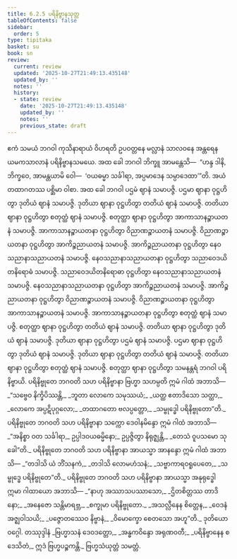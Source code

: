 ```yaml
---
title: 6.2.5 ပရိနိဗ္ဗာနသုတ္တ
tableOfContents: false
sidebar:
  order: 5
type: tipitaka
basket: su
book: sn
review:
  current: review
  updated: '2025-10-27T21:49:13.435148'
  updated_by: ''
  notes: ''
  history:
  - state: review
    date: '2025-10-27T21:49:13.435148'
    updated_by: ''
    notes: ''
    previous_state: draft
---
```



<ReviewStatus review={frontmatter.review} showDetails={true} />

<HypothesisAnnotation frontmatter={frontmatter} />

<DynamicBreadcrumb />

<Division number="186" book="sn" e="ch" v="18" p="306">

<Paragraph number="1116" book="sn">
ဧကံ သမယံ ဘဂဝါ ကုသိနာရာယံ ဝိဟရတိ ဥပဝတ္တနေ မလ္လာနံ သာလဝနေ အန္တရေန ယမကသာလာနံ ပရိနိဗ္ဗာနသမယေ. အထ ခေါ ဘဂဝါ ဘိက္ခူ အာမန္တေသိ—  “ဟန္ဒ ဒါနိ, ဘိက္ခဝေ, အာမန္တယာမိ ဝေါ—  ‘ဝယဓမ္မာ သင်္ခါရာ, အပ္ပမာဒေန သမ္ပာဒေထာ’”တိ. အယံ တထာဂတဿ ပစ္ဆိမာ ဝါစာ.
</Paragraph>

<Paragraph number="1117" book="sn">
အထ ခေါ ဘဂဝါ ပဌမံ ဈာနံ သမာပဇ္ဇိ. ပဌမာ ဈာနာ ဝုဋ္ဌဟိတွာ ဒုတိယံ ဈာနံ သမာပဇ္ဇိ. ဒုတိယာ ဈာနာ ဝုဋ္ဌဟိတွာ တတိယံ ဈာနံ သမာပဇ္ဇိ. တတိယာ ဈာနာ ဝုဋ္ဌဟိတွာ စတုတ္ထံ ဈာနံ သမာပဇ္ဇိ. စတုတ္ထာ ဈာနာ ဝုဋ္ဌဟိတွာ အာကာသာနဉ္စာယတနံ သမာပဇ္ဇိ. အာကာသာနဉ္စာယတနာ ဝုဋ္ဌဟိတွာ ဝိညာဏဉ္စာယတနံ သမာပဇ္ဇိ. ဝိညာဏဉ္စာယတနာ ဝုဋ္ဌဟိတွာ အာကိဉ္စညာယတနံ သမာပဇ္ဇိ. အာကိဉ္စညာယတနာ ဝုဋ္ဌဟိတွာ နေဝသညာနာသညာယတနံ သမာပဇ္ဇိ. နေဝသညာနာသညာယတနာ ဝုဋ္ဌဟိတွာ သညာဝေဒယိတနိရောဓံ သမာပဇ္ဇိ.
</Paragraph>

<Paragraph number="1118" book="sn">
သညာဝေဒယိတနိရောဓာ ဝုဋ္ဌဟိတွာ နေဝသညာနာသညာယတနံ သမာပဇ္ဇိ. နေဝသညာနာသညာယတနာ ဝုဋ္ဌဟိတွာ အာကိဉ္စညာယတနံ သမာပဇ္ဇိ. အာကိဉ္စညာယတနာ ဝုဋ္ဌဟိတွာ ဝိညာဏဉ္စာယတနံ သမာပဇ္ဇိ. ဝိညာဏဉ္စာယတနာ ဝုဋ္ဌဟိတွာ အာကာသာနဉ္စာယတနံ သမာပဇ္ဇိ. အာကာသာနဉ္စာယတနာ ဝုဋ္ဌဟိတွာ စတုတ္ထံ ဈာနံ သမာပဇ္ဇိ. စတုတ္ထာ ဈာနာ ဝုဋ္ဌဟိတွာ တတိယံ ဈာနံ သမာပဇ္ဇိ. တတိယာ ဈာနာ ဝုဋ္ဌဟိတွာ ဒုတိယံ ဈာနံ သမာပဇ္ဇိ. ဒုတိယာ ဈာနာ ဝုဋ္ဌဟိတွာ ပဌမံ ဈာနံ သမာပဇ္ဇိ. ပဌမာ ဈာနာ ဝုဋ္ဌဟိတွာ ဒုတိယံ ဈာနံ သမာပဇ္ဇိ. ဒုတိယာ ဈာနာ ဝုဋ္ဌဟိတွာ တတိယံ ဈာနံ သမာပဇ္ဇိ. တတိယာ ဈာနာ ဝုဋ္ဌဟိတွာ စတုတ္ထံ ဈာနံ သမာပဇ္ဇိ. စတုတ္ထာ ဈာနာ ဝုဋ္ဌဟိတွာ သမနန္တရံ ဘဂဝါ ပရိနိဗ္ဗာယိ. ပရိနိဗ္ဗုတေ ဘဂဝတိ သဟ ပရိနိဗ္ဗာနာ ဗြဟ္မာ သဟမ္ပတိ ဣမံ ဂါထံ အဘာသိ—
</Paragraph>

<Paragraph number="1119" type="verses" book="sn">
_“သဗ္ဗေဝ နိက္ခိပိဿန္တိ,_  
_ဘူတာ လောကေ သမုဿယံ;_  
_ယတ္ထ ဧတာဒိသော သတ္ထာ,_  
_လောကေ အပ္ပဋိပုဂ္ဂလော;_  
_တထာဂတော ဗလပ္ပတ္တော,_  
_သမ္ဗုဒ္ဓေါ ပရိနိဗ္ဗုတော”တိ._  

</Paragraph>

<Paragraph number="1120" book="sn">
ပရိနိဗ္ဗုတေ ဘဂဝတိ သဟ ပရိနိဗ္ဗာနာ သက္ကော ဒေဝါနမိန္ဒော ဣမံ ဂါထံ အဘာသိ—
</Paragraph>

<Paragraph number="1121" book="sn">
_“အနိစ္စာ ဝတ သင်္ခါရာ,_  
ဥပ္ပါဒဝယဓမ္မိနော;_  
ဥပ္ပဇ္ဇိတွာ နိရုဇ္ဈန္တိ,_  
_တေသံ ဝူပသမော သုခေါ”တိ._  

</Paragraph>

<Paragraph number="1122" book="sn">
ပရိနိဗ္ဗုတေ ဘဂဝတိ သဟ ပရိနိဗ္ဗာနာ အာယသ္မာ အာနန္ဒော ဣမံ ဂါထံ အဘာသိ—
</Paragraph>

<Paragraph number="1123" type="verses" book="sn">
_“တဒါသိ ယံ ဘိံသနကံ,_  
_တဒါသိ လောမဟံသနံ;_  
_သဗ္ဗာကာရဝရူပေတေ,_  
_သမ္ဗုဒ္ဓေ ပရိနိဗ္ဗုတေ”တိ._  

</Paragraph>

<Paragraph number="1124" book="sn">
ပရိနိဗ္ဗုတေ ဘဂဝတိ သဟ ပရိနိဗ္ဗာနာ အာယသ္မာ အနုရုဒ္ဓေါ ဣမာ ဂါထာယော အဘာသိ—
</Paragraph>

<Paragraph number="1125" type="verses" book="sn">
_“နာဟု အဿာသပဿာသော,_  
_ဌိတစိတ္တဿ တာဒိနော;_  
_အနေဇော သန္တိမာရဗ္ဘ,_  
_စက္ခုမာ ပရိနိဗ္ဗုတော._  

</Paragraph>

<Paragraph number="1126" type="verses" book="sn">
_အသလ္လီနေန စိတ္တေန,_  
_ဝေဒနံ အဇ္ဈဝါသယိ;_  
_ပဇ္ဇောတဿေဝ နိဗ္ဗာနံ,_  
_ဝိမောက္ခော စေတသော အဟူ”တိ._  


</Paragraph>
</Division>

<Paragraph number="1127" type="center" book="sn">
ဒုတိယော ဝဂ္ဂေါ.



</Paragraph>

<Paragraph number="1128" type="center" book="sn">
တဿုဒ္ဒါနံ


</Paragraph>

<Paragraph number="1129" type="verses" book="sn">
_ဗြဟ္မာသနံ ဒေဝဒတ္တော,_  
_အန္ဓကဝိန္ဒော အရုဏဝတီ;_  
_ပရိနိဗ္ဗာနေန စ ဒေသိတံ,_  
ဣဒံ ဗြဟ္မပဉ္စကန္တိ._  


</Paragraph>

<Paragraph number="1130" type="center" book="sn">
ဗြဟ္မသံယုတ္တံ သမတ္တံ.
</Paragraph>